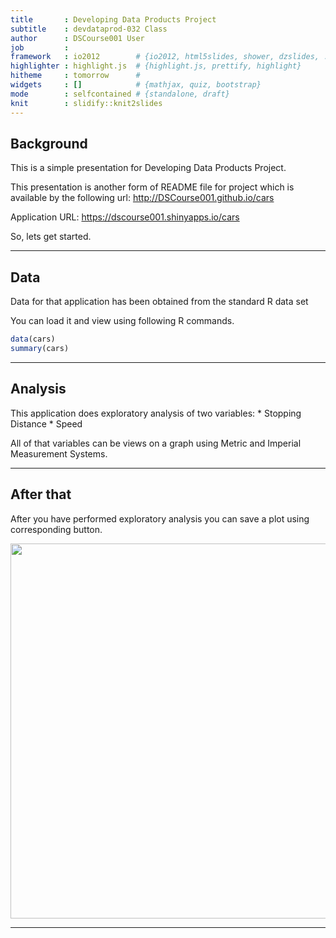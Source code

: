 ```yaml
---
title       : Developing Data Products Project
subtitle    : devdataprod-032 Class
author      : DSCourse001 User
job         : 
framework   : io2012        # {io2012, html5slides, shower, dzslides, ...}
highlighter : highlight.js  # {highlight.js, prettify, highlight}
hitheme     : tomorrow      # 
widgets     : []            # {mathjax, quiz, bootstrap}
mode        : selfcontained # {standalone, draft}
knit        : slidify::knit2slides
---
```


## Background

This is a simple presentation for Developing Data Products Project.

This presentation is another form of README file for project which is available by the following url: [http://DSCourse001.github.io/cars](http://DSCourse001.github.io/cars)

Application URL:
[https://dscourse001.shinyapps.io/cars](https://dscourse001.shinyapps.io/cars)

So, lets get started.

---

## Data

Data for that application has been obtained from the standard R data set

You can load it and view using following R commands.

```r
data(cars)
summary(cars)
```

---

## Analysis

This application does  exploratory analysis of two variables:
 * Stopping Distance
 * Speed

All of that variables can be views on a graph using Metric and Imperial Measurement Systems.

---

## After that

After you have performed exploratory analysis you can save a plot using corresponding button.

<img src="screen.png" width="600"/>

---




